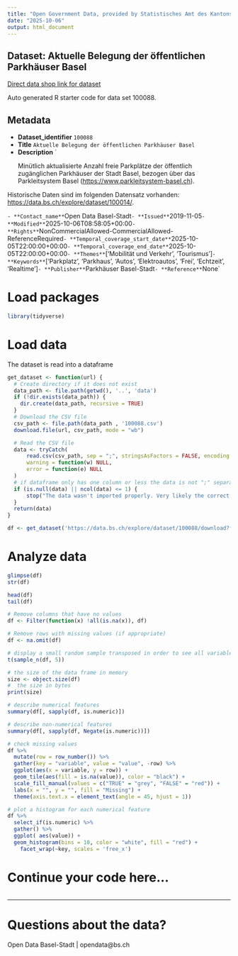 ```yaml
---
title: "Open Government Data, provided by Statistisches Amt des Kantons Basel-Stadt - DCC Data Competence Center"
date: "2025-10-06"
output: html_document
---
```


## Dataset: Aktuelle Belegung der öffentlichen Parkhäuser Basel

[Direct data shop link for dataset](https://data.bs.ch/explore/dataset/100088)

Auto generated R starter code for data set 100088.

## Metadata

- **Dataset_identifier** `100088`
- **Title** `Aktuelle Belegung der öffentlichen Parkhäuser Basel`
- **Description** `<p>Minütlich aktualisierte Anzahl freie Parkplätze der öffentlich zugänglichen Parkhäuser der Stadt Basel, bezogen  über das Parkleitsystem Basel (<a href="https://www.parkleitsystem-basel.ch" target="_blank">https://www.parkleitsystem-basel.ch</a>).<br></p>

<p>Historische Daten sind im folgenden Datensatz vorhanden: <a href="https://data.bs.ch/explore/dataset/100014/" target="_blank">https://data.bs.ch/explore/dataset/100014/</a>. <br></p>`
- **Contact_name** `Open Data Basel-Stadt`
- **Issued** `2019-11-05`
- **Modified** `2025-10-06T08:58:05+00:00`
- **Rights** `NonCommercialAllowed-CommercialAllowed-ReferenceRequired`
- **Temporal_coverage_start_date** `2025-10-05T22:00:00+00:00`
- **Temporal_coverage_end_date** `2025-10-05T22:00:00+00:00`
- **Themes** `['Mobilität und Verkehr', 'Tourismus']`
- **Keywords** `['Parkplatz', 'Parkhaus', 'Autos', 'Elektroautos', 'Frei', 'Echtzeit', 'Realtime']`
- **Publisher** `Parkhäuser Basel-Stadt`
- **Reference** `None`


# Load packages

```r

library(tidyverse)
```

# Load data

The dataset is read into a dataframe

```r
get_dataset <- function(url) {
  # Create directory if it does not exist
  data_path <- file.path(getwd(), '..', 'data')
  if (!dir.exists(data_path)) {
    dir.create(data_path, recursive = TRUE)
  }
  # Download the CSV file
  csv_path <- file.path(data_path , '100088.csv')
  download.file(url, csv_path, mode = "wb")

  # Read the CSV file
  data <- tryCatch(
      read.csv(csv_path, sep = ";", stringsAsFactors = FALSE, encoding = "UTF-8"),
      warning = function(w) NULL,
      error = function(e) NULL
  )
  # if dataframe only has one column or less the data is not ";" separated
  if (is.null(data) || ncol(data) <= 1) {
      stop("The data wasn't imported properly. Very likely the correct separator couldn't be found.\nPlease check the dataset manually and adjust the code.")
  }
  return(data)
}
```

```r

df <- get_dataset('https://data.bs.ch/explore/dataset/100088/download?format=csv&timezone=Europe%2FZurich')

```

# Analyze data

```r

glimpse(df)
str(df)

head(df)
tail(df)

```

```r
# Remove columns that have no values
df <- Filter(function(x) !all(is.na(x)), df)

# Remove rows with missing values (if appropriate)
df <- na.omit(df)
```

```r
# display a small random sample transposed in order to see all variables
t(sample_n(df, 5))
```

```r
# the size of the data frame in memory
size <- object.size(df)
#  the size in bytes
print(size)
```

```r
# describe numerical features
summary(df[, sapply(df, is.numeric)])
```

```r
# describe non-numerical features
summary(df[, sapply(df, Negate(is.numeric))])
```

```r
# check missing values
df %>%
  mutate(row = row_number()) %>%
  gather(key = "variable", value = "value", -row) %>%
  ggplot(aes(x = variable, y = row)) +
  geom_tile(aes(fill = is.na(value)), color = "black") +
  scale_fill_manual(values = c("TRUE" = "grey", "FALSE" = "red")) +
  labs(x = "", y = "", fill = "Missing") +
  theme(axis.text.x = element_text(angle = 45, hjust = 1))
```

```r
# plot a histogram for each numerical feature
df %>%
  select_if(is.numeric) %>%
  gather() %>%
  ggplot( aes(value)) +
  geom_histogram(bins = 10, color = "white", fill = "red") +
    facet_wrap(~key, scales = 'free_x')
```

# Continue your code here...

```r

```
------------------------------------------------------------------------

# Questions about the data?

Open Data Basel-Stadt | opendata@bs.ch
